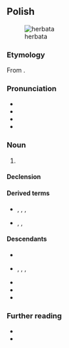 {{also|herbatą}}
==Polish==
{{wp|lang=pl}}
[[Image:Everything Stops for tea.jpg|thumb|herbata]]

===Etymology===
From {{bor|pl|la|[[herba]] [[thea]]}}.

===Pronunciation===
* {{pl-IPA}}
* {{audio|pl|Pl-herbata.ogg|Audio}}
* {{hyph|pl|her|ba|ta}}
* {{rhymes|pl|ata}}

===Noun===
{{pl-noun|f|dim=herbatka|aug=herbacina}}

# {{l|en|tea}}

====Declension====
{{pl-decl-noun-f}}

====Derived terms====
* {{q|nouns}} {{l|pl|herbatnik}}, {{l|pl|herbaciarnia}}, {{l|pl|herbatnica}}, {{l|pl|herbaciarka}}
* {{q|adjectives}} {{l|pl|herbaciany}}, {{l|pl|herbatni}}, {{l|pl|herbatowy}}

====Descendants====
* {{desc|bor=1|be|гарба́та}}
* {{desc|bor=1|csb|arbata}}, {{l|csb|rabata}}, {{l|csb|erbata}}, {{l|csb|rebata}}
* {{desc|bor=1|lt|arbata}}
* {{desc|bor=1|sgs|erbeta}}
* {{desc|bor=1|uk|герба́та}}

===Further reading===
* {{R:pl:WSJP}}
* {{R:PWN}}

{{c|pl|Tea}}